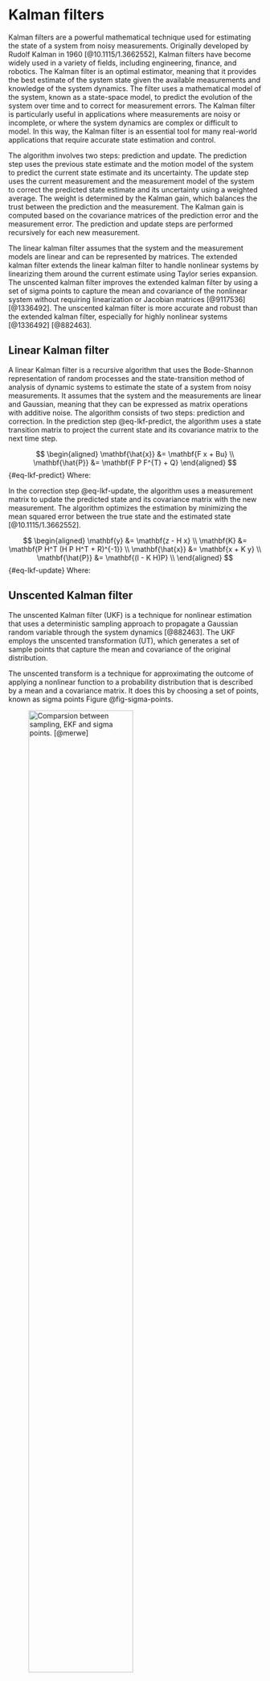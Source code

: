 # Kalman filters

Kalman filters are a powerful mathematical technique used for estimating the state of a system from noisy measurements.
Originally developed by Rudolf Kalman in 1960 [@10.1115/1.3662552], Kalman filters have become widely used in a variety of fields, including engineering, finance, and robotics.
The Kalman filter is an optimal estimator, meaning that it provides the best estimate of the system state given the available measurements and knowledge of the system dynamics.
The filter uses a mathematical model of the system, known as a state-space model, to predict the evolution of the system over time and to correct for measurement errors. 
The Kalman filter is particularly useful in applications where measurements are noisy or incomplete, or where the system dynamics are complex or difficult to model. 
In this way, the Kalman filter is an essential tool for many real-world applications that require accurate state estimation and control.

The algorithm involves two steps: prediction and update. 
The prediction step uses the previous state estimate and the motion model of the system to predict the current state estimate and its uncertainty.
The update step uses the current measurement and the measurement model of the system to correct the predicted state estimate and its uncertainty using a weighted average.
The weight is determined by the Kalman gain, which balances the trust between the prediction and the measurement.
The Kalman gain is computed based on the covariance matrices of the prediction error and the measurement error.
The prediction and update steps are performed recursively for each new measurement.

The linear kalman filter assumes that the system and the measurement models are linear and can be represented by matrices.
The extended kalman filter extends the linear kalman filter to handle nonlinear systems by linearizing them around the current estimate using Taylor series expansion.
The unscented kalman filter improves the extended kalman filter by using a set of sigma points to capture the mean and covariance of the nonlinear system without requiring linearization or Jacobian matrices [@9117536] [@1336492].
The unscented kalman filter is more accurate and robust than the extended kalman filter, especially for highly nonlinear systems [@1336492] [@882463].

## Linear Kalman filter

A linear Kalman filter is a recursive algorithm that uses the Bode-Shannon representation of random processes and the state-transition method of analysis of dynamic systems to estimate the state of a system from noisy measurements. 
It assumes that the system and the measurements are linear and Gaussian, meaning that they can be expressed as matrix operations with additive noise. 
The algorithm consists of two steps: prediction and correction. 
In the prediction step @eq-lkf-predict, the algorithm uses a state transition matrix to project the current state and its covariance matrix to the next time step. 

$$
\begin{aligned}
    \mathbf{\hat{x}} &= \mathbf{F x + Bu} \\
    \mathbf{\hat{P}} &= \mathbf{F P F^{T} + Q}
\end{aligned}
$$ {#eq-lkf-predict}
Where:
```{=latex}
\begin{align*}
    \mathbf{\hat{x}}, \mathbf{\hat{P}} &= \text{State mean and covariance} \\
    \mathbf{F} &= \text{Transition matrix} \\
    \mathbf{Q} &= \text{Process matrix} \\
    \mathbf{B, u} &= \text{Input to the system} \\
\end{align*}
```

In the correction step @eq-lkf-update, the algorithm uses a measurement matrix to update the predicted state and its covariance matrix with the new measurement.
The algorithm optimizes the estimation by minimizing the mean squared error between the true state and the estimated state [@10.1115/1.3662552].


$$
\begin{aligned}
    \mathbf{y} &= \mathbf{z - H x} \\
    \mathbf{K} &= \mathbf{P H^T (H P H^T + R)^{-1}} \\
    \mathbf{\hat{x}} &= \mathbf{x + K y} \\
    \mathbf{\hat{P}} &= \mathbf{(I - K H)P} \\
\end{aligned}
$$ {#eq-lkf-update}
Where:
```{=latex}
\begin{align*}
    \mathbf{z}, \mathbf{R} &= \text{Measurement and convariance} \\
    \mathbf{H} &= \text{Measurement function} \\
\end{align*}
```

## Unscented Kalman filter

The unscented Kalman filter (UKF) is a technique for nonlinear estimation that uses a deterministic sampling approach to propagate a Gaussian random variable through the system dynamics [@882463]. 
The UKF employs the unscented transformation (UT), which generates a set of sample points that capture the mean and covariance of the original distribution. 

The unscented transform is a technique for approximating the outcome of applying a nonlinear function to a probability distribution that is described by a mean and a covariance matrix. It does this by choosing a set of points, known as sigma points Figure @fig-sigma-points.

![Comparsion between sampling, EKF and sigma points. [@merwe]](images/ukf.svg){#fig-sigma-points width="70%"}

Merwe describes the process of generating the sigma points in his dissertation thesis [@merwe].

```{=latex}
\begin{align*}
    \mathbfcal{X_0} &= \bar{x}   &  \omega_0 &= \frac{\kappa}{L + \kappa} & i &= 0  \\
    \mathbfcal{X_i} &= \bar{x} + \left( \sqrt{(L+\kappa) \mathbf{P_x}} \right)_i   &  \omega_i &= \frac{1}{2(L + \kappa)} & i &= 1,..., L \\
    \mathbfcal{X_i} &= \bar{x} - \left( \sqrt{(L+\kappa) \mathbf{P_x}} \right)_i & \omega_i &= \frac{1}{2(L + \kappa)} & i &= L+1,...,2L
\end{align*}
```

The UKF has been shown to achieve higher accuracy and robustness than the extended Kalman filter (EKF) for various nonlinear estimation problems, such as state estimation, parameter estimation, and dual estimation [@882463].